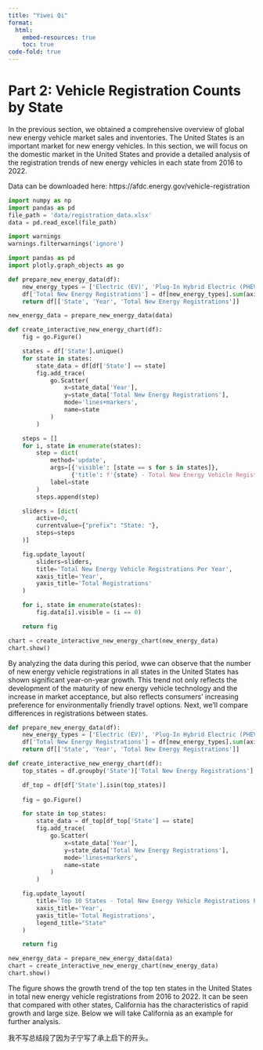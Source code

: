 ```yaml
---
title: "Yiwei Qi"
format:
  html:
    embed-resources: true
    toc: true
code-fold: true
---
```

# Part 2: Vehicle Registration Counts by State

  In the previous section, we obtained a comprehensive overview of global new energy vehicle market sales and inventories. The United States is an important market for new energy vehicles. In this section, we will focus on the domestic market in the United States and provide a detailed analysis of the registration trends of new energy vehicles in each state from 2016 to 2022. 

  Data can be downloaded here: https://afdc.energy.gov/vehicle-registration


```python
import numpy as np
import pandas as pd
file_path = 'data/registration_data.xlsx'
data = pd.read_excel(file_path)
```


```python
import warnings
warnings.filterwarnings('ignore')

import pandas as pd
import plotly.graph_objects as go

def prepare_new_energy_data(df):
    new_energy_types = ['Electric (EV)', 'Plug-In Hybrid Electric (PHEV)', 'Hydrogen']
    df['Total New Energy Registrations'] = df[new_energy_types].sum(axis=1)
    return df[['State', 'Year', 'Total New Energy Registrations']]

new_energy_data = prepare_new_energy_data(data)

def create_interactive_new_energy_chart(df):
    fig = go.Figure()

    states = df['State'].unique()
    for state in states:
        state_data = df[df['State'] == state]
        fig.add_trace(
            go.Scatter(
                x=state_data['Year'],
                y=state_data['Total New Energy Registrations'],
                mode='lines+markers',
                name=state
            )
        )

    steps = []
    for i, state in enumerate(states):
        step = dict(
            method='update',
            args=[{'visible': [state == s for s in states]},
                  {'title': f'{state} - Total New Energy Vehicle Registrations Per Year'}],
            label=state
        )
        steps.append(step)

    sliders = [dict(
        active=0,
        currentvalue={"prefix": "State: "},
        steps=steps
    )]

    fig.update_layout(
        sliders=sliders,
        title='Total New Energy Vehicle Registrations Per Year',
        xaxis_title='Year',
        yaxis_title='Total Registrations'
    )

    for i, state in enumerate(states):
        fig.data[i].visible = (i == 0)

    return fig

chart = create_interactive_new_energy_chart(new_energy_data)
chart.show()

```



  By analyzing the data during this period, wwe can observe that the number of new energy vehicle registrations in all states in the United States has shown significant year-on-year growth. This trend not only reflects the development of the maturity of new energy vehicle technology and the increase in market acceptance, but also reflects consumers' increasing preference for environmentally friendly travel options. Next, we’ll compare differences in registrations between states.



```python

def prepare_new_energy_data(df):
    new_energy_types = ['Electric (EV)', 'Plug-In Hybrid Electric (PHEV)', 'Hydrogen']
    df['Total New Energy Registrations'] = df[new_energy_types].sum(axis=1)
    return df[['State', 'Year', 'Total New Energy Registrations']]

def create_interactive_new_energy_chart(df):
    top_states = df.groupby('State')['Total New Energy Registrations'].sum().nlargest(10).index

    df_top = df[df['State'].isin(top_states)]
    
    fig = go.Figure()

    for state in top_states:
        state_data = df_top[df_top['State'] == state]
        fig.add_trace(
            go.Scatter(
                x=state_data['Year'],
                y=state_data['Total New Energy Registrations'],
                mode='lines+markers',
                name=state
            )
        )

    fig.update_layout(
        title='Top 10 States - Total New Energy Vehicle Registrations Per Year',
        xaxis_title='Year',
        yaxis_title='Total Registrations',
        legend_title="State"
    )

    return fig

new_energy_data = prepare_new_energy_data(data)
chart = create_interactive_new_energy_chart(new_energy_data)
chart.show()

```

The figure shows the growth trend of the top ten states in the United States in total new energy vehicle registrations from 2016 to 2022. It can be seen that compared with other states, California has the characteristics of rapid growth and large size. Below we will take California as an example for further analysis.


我不写总结段了因为子宁写了承上启下的开头。
